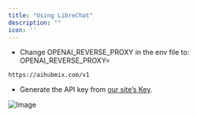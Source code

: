 ```yaml
---
title: "Using LibreChat"
description: ""
icon: ''
---
```


- Change OPENAI_REVERSE_PROXY in the env file to: OPENAI_REVERSE_PROXY= 
```
https://aihubmix.com/v1
```
- Generate the API key from [our site’s Key](https://aihubmix.com/token).  

![Image](../../public/cn/LibreChat.jpg) 